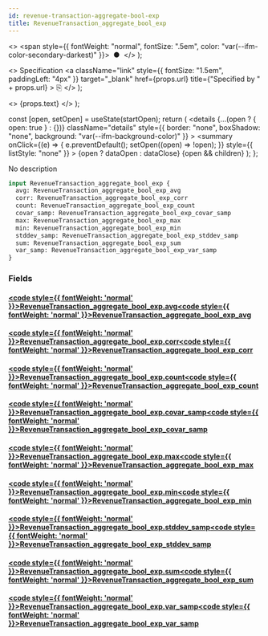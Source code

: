 ```yaml
---
id: revenue-transaction-aggregate-bool-exp
title: RevenueTransaction_aggregate_bool_exp
---
```


<head>
  <meta content="noindex" name="robots" />
  <meta charset="utf-8" />
</head>

  <>
    <span style={{ fontWeight: "normal", fontSize: ".5em", color: "var(--ifm-color-secondary-darkest)" }}>
      &nbsp;●&nbsp;
    </span>
  </>
);

  <>
    Specification
    <a
      className="link"
      style={{ fontSize: "1.5em", paddingLeft: "4px" }}
      target="_blank"
      href={props.url}
      title={"Specified by " + props.url}
    >
      ⎘
    </a>
  </>
);

  <>
    <span className={props.class}>{props.text}</span>
  </>
);


  const [open, setOpen] = useState(startOpen);
  return (
    <details
      {...(open ? { open: true } : {})}
      className="details"
      style={{ border: "none", boxShadow: "none", background: "var(--ifm-background-color)" }}
    >
      <summary
        onClick={(e) => {
          e.preventDefault();
          setOpen((open) => !open);
        }}
        style={{ listStyle: "none" }}
      >
        {open ? dataOpen : dataClose}
      </summary>
      {open && children}
    </details>
  );
};

No description

```graphql
input RevenueTransaction_aggregate_bool_exp {
  avg: RevenueTransaction_aggregate_bool_exp_avg
  corr: RevenueTransaction_aggregate_bool_exp_corr
  count: RevenueTransaction_aggregate_bool_exp_count
  covar_samp: RevenueTransaction_aggregate_bool_exp_covar_samp
  max: RevenueTransaction_aggregate_bool_exp_max
  min: RevenueTransaction_aggregate_bool_exp_min
  stddev_samp: RevenueTransaction_aggregate_bool_exp_stddev_samp
  sum: RevenueTransaction_aggregate_bool_exp_sum
  var_samp: RevenueTransaction_aggregate_bool_exp_var_samp
}
```

### Fields

#### [<code style={{ fontWeight: 'normal' }}>RevenueTransaction_aggregate_bool_exp.<b>avg</b></code>](#)<Bullet />[<code style={{ fontWeight: 'normal' }}><b>RevenueTransaction_aggregate_bool_exp_avg</b></code>](/docs/api/lockup/graphql/envio/inputs/revenue-transaction-aggregate-bool-exp-avg.mdx) <Badge class="badge badge--secondary " text="input"/>

#### [<code style={{ fontWeight: 'normal' }}>RevenueTransaction_aggregate_bool_exp.<b>corr</b></code>](#)<Bullet />[<code style={{ fontWeight: 'normal' }}><b>RevenueTransaction_aggregate_bool_exp_corr</b></code>](/docs/api/lockup/graphql/envio/inputs/revenue-transaction-aggregate-bool-exp-corr.mdx) <Badge class="badge badge--secondary " text="input"/>

#### [<code style={{ fontWeight: 'normal' }}>RevenueTransaction_aggregate_bool_exp.<b>count</b></code>](#)<Bullet />[<code style={{ fontWeight: 'normal' }}><b>RevenueTransaction_aggregate_bool_exp_count</b></code>](/docs/api/lockup/graphql/envio/inputs/revenue-transaction-aggregate-bool-exp-count.mdx) <Badge class="badge badge--secondary " text="input"/>

#### [<code style={{ fontWeight: 'normal' }}>RevenueTransaction_aggregate_bool_exp.<b>covar_samp</b></code>](#)<Bullet />[<code style={{ fontWeight: 'normal' }}><b>RevenueTransaction_aggregate_bool_exp_covar_samp</b></code>](/docs/api/lockup/graphql/envio/inputs/revenue-transaction-aggregate-bool-exp-covar-samp.mdx) <Badge class="badge badge--secondary " text="input"/>

#### [<code style={{ fontWeight: 'normal' }}>RevenueTransaction_aggregate_bool_exp.<b>max</b></code>](#)<Bullet />[<code style={{ fontWeight: 'normal' }}><b>RevenueTransaction_aggregate_bool_exp_max</b></code>](/docs/api/lockup/graphql/envio/inputs/revenue-transaction-aggregate-bool-exp-max.mdx) <Badge class="badge badge--secondary " text="input"/>

#### [<code style={{ fontWeight: 'normal' }}>RevenueTransaction_aggregate_bool_exp.<b>min</b></code>](#)<Bullet />[<code style={{ fontWeight: 'normal' }}><b>RevenueTransaction_aggregate_bool_exp_min</b></code>](/docs/api/lockup/graphql/envio/inputs/revenue-transaction-aggregate-bool-exp-min.mdx) <Badge class="badge badge--secondary " text="input"/>

#### [<code style={{ fontWeight: 'normal' }}>RevenueTransaction_aggregate_bool_exp.<b>stddev_samp</b></code>](#)<Bullet />[<code style={{ fontWeight: 'normal' }}><b>RevenueTransaction_aggregate_bool_exp_stddev_samp</b></code>](/docs/api/lockup/graphql/envio/inputs/revenue-transaction-aggregate-bool-exp-stddev-samp.mdx) <Badge class="badge badge--secondary " text="input"/>

#### [<code style={{ fontWeight: 'normal' }}>RevenueTransaction_aggregate_bool_exp.<b>sum</b></code>](#)<Bullet />[<code style={{ fontWeight: 'normal' }}><b>RevenueTransaction_aggregate_bool_exp_sum</b></code>](/docs/api/lockup/graphql/envio/inputs/revenue-transaction-aggregate-bool-exp-sum.mdx) <Badge class="badge badge--secondary " text="input"/>

#### [<code style={{ fontWeight: 'normal' }}>RevenueTransaction_aggregate_bool_exp.<b>var_samp</b></code>](#)<Bullet />[<code style={{ fontWeight: 'normal' }}><b>RevenueTransaction_aggregate_bool_exp_var_samp</b></code>](/docs/api/lockup/graphql/envio/inputs/revenue-transaction-aggregate-bool-exp-var-samp.mdx) <Badge class="badge badge--secondary " text="input"/>
